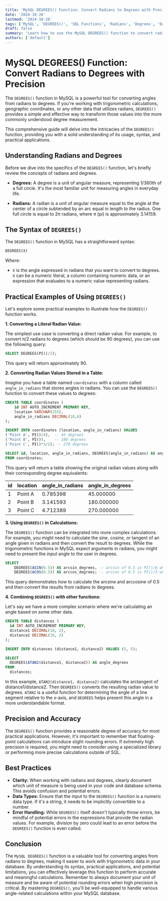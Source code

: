 ```yaml
---
title: 'MySQL DEGREES() Function: Convert Radians to Degrees with Precision'
date: '2024-10-26'
lastmod: '2024-10-26'
tags: ['MySQL', 'DEGREES()', 'SQL Functions', 'Radians', 'Degrees', 'Database', 'Trigonometry']
draft: false
summary: 'Learn how to use the MySQL DEGREES() function to convert radian values into degrees. Explore practical examples and understand its application in trigonometric calculations within your database.'
authors: ['default']
---
```


# MySQL DEGREES() Function: Convert Radians to Degrees with Precision

The `DEGREES()` function in MySQL is a powerful tool for converting angles from radians to degrees. If you're working with trigonometric calculations, geographic coordinates, or any other data that utilizes radians, `DEGREES()` provides a simple and effective way to transform those values into the more commonly understood degree measurement.

This comprehensive guide will delve into the intricacies of the `DEGREES()` function, providing you with a solid understanding of its usage, syntax, and practical applications.

## Understanding Radians and Degrees

Before we dive into the specifics of the `DEGREES()` function, let's briefly review the concepts of radians and degrees.

*   **Degrees:** A degree is a unit of angular measure, representing 1/360th of a full circle.  It's the most familiar unit for measuring angles in everyday life.

*   **Radians:** A radian is a unit of angular measure equal to the angle at the center of a circle subtended by an arc equal in length to the radius.  One full circle is equal to 2π radians, where π (pi) is approximately 3.14159.

## The Syntax of `DEGREES()`

The `DEGREES()` function in MySQL has a straightforward syntax:

```sql
DEGREES(X)
```

Where:

*   `X` is the angle expressed in radians that you want to convert to degrees. `X` can be a numeric literal, a column containing numeric data, or an expression that evaluates to a numeric value representing radians.

## Practical Examples of Using `DEGREES()`

Let's explore some practical examples to illustrate how the `DEGREES()` function works.

**1. Converting a Literal Radian Value:**

The simplest use case is converting a direct radian value. For example, to convert π/2 radians to degrees (which should be 90 degrees), you can use the following query:

```sql
SELECT DEGREES(PI()/2);
```

This query will return approximately 90.

**2. Converting Radian Values Stored in a Table:**

Imagine you have a table named `coordinates` with a column called `angle_in_radians` that stores angles in radians. You can use the `DEGREES()` function to convert these values to degrees:

```sql
CREATE TABLE coordinates (
    id INT AUTO_INCREMENT PRIMARY KEY,
    location VARCHAR(255),
    angle_in_radians DECIMAL(10,6)
);

INSERT INTO coordinates (location, angle_in_radians) VALUES
('Point A', PI()/4),  -- 45 degrees
('Point B', PI()),    -- 180 degrees
('Point C', PI()*3/2); -- 270 degrees

SELECT id, location, angle_in_radians, DEGREES(angle_in_radians) AS angle_in_degrees
FROM coordinates;
```

This query will return a table showing the original radian values along with their corresponding degree equivalents:

| id | location | angle_in_radians | angle_in_degrees |
|---|---|---|---|
| 1 | Point A | 0.785398 | 45.000000 |
| 2 | Point B | 3.141593 | 180.000000 |
| 3 | Point C | 4.712389 | 270.000000 |

**3. Using `DEGREES()` in Calculations:**

The `DEGREES()` function can be integrated into more complex calculations. For example, you might need to calculate the sine, cosine, or tangent of an angle given in radians and then convert the result to degrees.  While the trigonometric functions in MySQL expect arguments in radians, you might need to present the *input* angle to the user in degrees.

```sql
SELECT
    DEGREES(ASIN(0.5)) AS arcsin_degrees, -- arcsin of 0.5 is PI()/6 which is 30 degrees
    DEGREES(ACOS(0.5)) AS arccos_degrees; -- arccos of 0.5 is PI()/3 which is 60 degrees
```

This query demonstrates how to calculate the arcsine and arccosine of 0.5 and then convert the results from radians to degrees.

**4. Combining `DEGREES()` with other functions:**

Let's say we have a more complex scenario where we're calculating an angle based on some other data.

```sql
CREATE TABLE distances (
  id INT AUTO_INCREMENT PRIMARY KEY,
  distance1 DECIMAL(10, 2),
  distance2 DECIMAL(10, 2)
);

INSERT INTO distances (distance1, distance2) VALUES (5, 5);

SELECT
  DEGREES(ATAN2(distance1, distance2)) AS angle_degrees
FROM
  distances;
```

In this example, `ATAN2(distance1, distance2)` calculates the arctangent of distance1/distance2. Then `DEGREES()` converts the resulting radian value to degrees.  `ATAN2` is a useful function for determining the angle of a line segment relative to the x-axis, and `DEGREES` helps present this angle in a more understandable format.

## Precision and Accuracy

The `DEGREES()` function provides a reasonable degree of accuracy for most practical applications. However, it's important to remember that floating-point calculations can introduce slight rounding errors.  If extremely high precision is required, you might need to consider using a specialized library or performing more precise calculations outside of SQL.

## Best Practices

*   **Clarity:** When working with radians and degrees, clearly document which unit of measure is being used in your code and database schema. This avoids confusion and potential errors.
*   **Data Types:** Ensure that the input to the `DEGREES()` function is a numeric data type.  If it's a string, it needs to be implicitly convertible to a number.
*   **Error Handling:**  While `DEGREES()` itself doesn't typically throw errors, be mindful of potential errors in the expressions that provide the radian values. For example, division by zero could lead to an error before the `DEGREES()` function is even called.

## Conclusion

The `MySQL DEGREES()` function is a valuable tool for converting angles from radians to degrees, making it easier to work with trigonometric data in your database. By understanding its syntax, practical applications, and potential limitations, you can effectively leverage this function to perform accurate and meaningful calculations.  Remember to always document your unit of measure and be aware of potential rounding errors when high precision is critical.  By mastering `DEGREES()`, you'll be well-equipped to handle various angle-related calculations within your MySQL database.